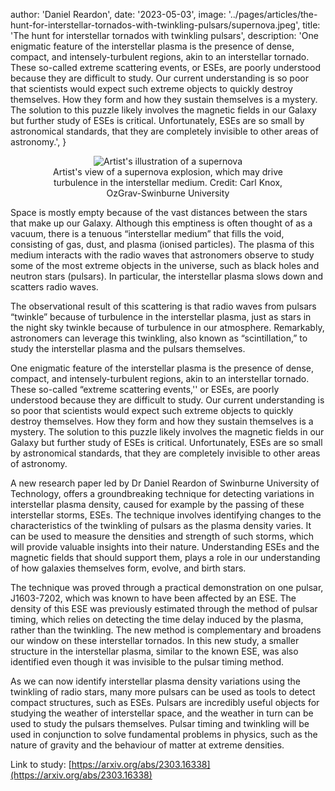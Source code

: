 
  author: 'Daniel Reardon',
  date: '2023-05-03',
  image:
    '../pages/articles/the-hunt-for-interstellar-tornados-with-twinkling-pulsars/supernova.jpeg',
  title: 'The hunt for interstellar tornados with twinkling pulsars',
  description:
    'One enigmatic feature of the interstellar plasma is the presence of dense, compact, and intensely-turbulent regions, akin to an interstellar tornado. These so-called extreme scattering events, or ESEs, are poorly understood because they are difficult to study. Our current understanding is so poor that scientists would expect such extreme objects to quickly destroy themselves. How they form and how they sustain themselves is a mystery. The solution to this puzzle likely involves the magnetic fields in our Galaxy but further study of ESEs is critical. Unfortunately, ESEs are so small by astronomical standards, that they are completely invisible to other areas of astronomy.',
}


<figure>
  <center>
    <Image src={supernova} alt="Artist's illustration of a supernova" />
  </center>
  <figcaption align="center">
    Artist's view of a supernova explosion, which may drive turbulence in the
    interstellar medium. Credit: Carl Knox, OzGrav-Swinburne University
  </figcaption>
</figure>

Space is mostly empty because of the vast distances between the stars that make up our Galaxy. Although this emptiness is often thought of as a vacuum, there is a tenuous “interstellar medium” that fills the void, consisting of gas, dust, and plasma (ionised particles). The plasma of this medium interacts with the radio waves that astronomers observe to study some of the most extreme objects in the universe, such as black holes and neutron stars (pulsars). In particular, the interstellar plasma slows down and scatters radio waves.

The observational result of this scattering is that radio waves from pulsars “twinkle” because of turbulence in the interstellar plasma, just as stars in the night sky twinkle because of turbulence in our atmosphere. Remarkably, astronomers can leverage this twinkling, also known as “scintillation,” to study the interstellar plasma and the pulsars themselves.

One enigmatic feature of the interstellar plasma is the presence of dense, compact, and intensely-turbulent regions, akin to an interstellar tornado. These so-called “extreme scattering events,'' or ESEs, are poorly understood because they are difficult to study. Our current understanding is so poor that scientists would expect such extreme objects to quickly destroy themselves. How they form and how they sustain themselves is a mystery. The solution to this puzzle likely involves the magnetic fields in our Galaxy but further study of ESEs is critical. Unfortunately, ESEs are so small by astronomical standards, that they are completely invisible to other areas of astronomy.

A new research paper led by Dr Daniel Reardon of Swinburne University of Technology, offers a groundbreaking technique for detecting variations in interstellar plasma density, caused for example by the passing of these interstellar storms, ESEs. The technique involves identifying changes to the characteristics of the twinkling of pulsars as the plasma density varies. It can be used to measure the densities and strength of such storms, which will provide valuable insights into their nature. Understanding ESEs and the magnetic fields that should support them, plays a role in our understanding of how galaxies themselves form, evolve, and birth stars.

The technique was proved through a practical demonstration on one pulsar, J1603-7202, which was known to have been affected by an ESE. The density of this ESE was previously estimated through the method of pulsar timing, which relies on detecting the time delay induced by the plasma, rather than the twinkling. The new method is complementary and broadens our window on these interstellar tornados. In this new study, a smaller structure in the interstellar plasma, similar to the known ESE, was also identified even though it was invisible to the pulsar timing method.

As we can now identify interstellar plasma density variations using the twinkling of radio stars, many more pulsars can be used as tools to detect compact structures, such as ESEs. Pulsars are incredibly useful objects for studying the weather of interstellar space, and the weather in turn can be used to study the pulsars themselves. Pulsar timing and twinkling will be used in conjunction to solve fundamental problems in physics, such as the nature of gravity and the behaviour of matter at extreme densities.

Link to study: [https://arxiv.org/abs/2303.16338](https://arxiv.org/abs/2303.16338)
